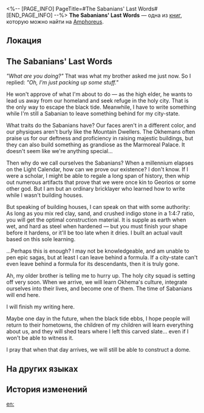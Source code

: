 <%-- [PAGE_INFO]
PageTitle=#The Sabanians' Last Words#
[END_PAGE_INFO] --%>
{{Дополнить}}
{{Книга Инфобокс
|id           = 454
|partIds      = 190757
|Название     = 
|Изображение  = Предмет Книга Амфореус 4.png
|Мир          = Amphoreus
|Томов        = 1
|Автор        = <!--нужно добавить-->
|Описание     = A slate left behind by some ancient resident, recording the final moments before the city-state of Sabany was assimilated into Okhema.
|Том1         = {{tx}}
|Источник1    = {{tx|Отсутствует источник}}
|Персонажи    = Georios
|Фракции      = Okhema
}}
'''The Sabanians' Last Words''' — одна из [[Книги|книг]], которую можно найти на [[Amphoreus]].

==Локация==
{{Отметка карты|<!--название карты-->|<!--id отметки-->}}

==The Sabanians' Last Words==
''"What are you doing?"'' That was what my brother asked me just now. So I replied: ''"Oh, I'm just packing up some stuff."''

He won't approve of what I'm about to do &mdash; as the high elder, he wants to lead us away from our homeland and seek refuge in the holy city. That is the only way to escape the black tide. Meanwhile, I have to write something while I'm still a Sabanian to leave something behind for my city-state.

What traits do the Sabanians have? Our faces aren't in a different color, and our physiques aren't burly like the Mountain Dwellers. The Okhemans often praise us for our deftness and proficiency in raising majestic buildings, but they can also build something as grandiose as the Marmoreal Palace. It doesn't seem like we're anything special...

Then why do we call ourselves the Sabanians? When a millennium elapses on the Light Calendar, how can we prove our existence? I don't know. If I were a scholar, I might be able to regale a long span of history, then whip out numerous artifacts that prove that we were once kin to Georios or some other god. But I am but an ordinary bricklayer who learned how to write while I wasn't building houses.

But speaking of building houses, I can speak on that with some authority: As long as you mix red clay, sand, and crushed indigo stone in a 1:4:7 ratio, you will get the optimal construction material. It is supple as earth when wet, and hard as steel when hardened &mdash; but you must finish your shape before it hardens, or it'll be too late when it dries. I built an actual vault based on this sole learning.

...Perhaps this is enough? I may not be knowledgeable, and am unable to pen epic sagas, but at least I can leave behind a formula. If a city-state can't even leave behind a formula for its descendants, then it is truly gone.

Ah, my older brother is telling me to hurry up. The holy city squad is setting off very soon. When we arrive, we will learn Okhema's culture, integrate ourselves into their lives, and become one of them. The time of Sabanians will end here.

I will finish my writing here.

Maybe one day in the future, when the black tide ebbs, I hope people will return to their hometowns, the children of my children will learn everything about us, and they will shed tears where I left this carved slate... even if I won't be able to witness it.

I pray that when that day arrives, we will still be able to construct a dome.

==На других языках==
{{На других языках
|en   = The Sabanians' Last Words
|zhs  = 萨白尼人的绝笔
|zht  = 薩白尼人的絕筆
|ja   = サバニー人の絶筆
|ko   = 사바니인의 마지막 글
|es   = Las últimas palabras de los sabanianos
|fr   = Les derniers mots des Sabaniens
|ru   = Последние слова сабенийцев
|th   = ข้อความสุดท้ายของชาว Sabany
|vi   = Tuyệt Bút Của Người Sabany
|de   = Die letzten Worte des Sabaniers
|id   = Tulisan Terakhir Orang Sabany
|pt   = Últimas Palavras do Sabaniano
}}

==История изменений==
{{История изменений|3.5}}

[[en:]]